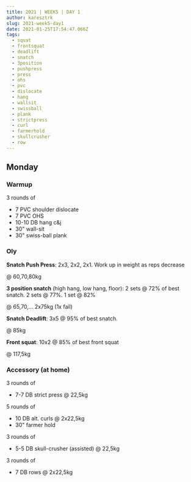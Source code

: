 ```yaml
---
title: 2021 | WEEK5 | DAY 1
author: karesztrk
slug: 2021-week5-day1
date: 2021-01-25T17:54:47.066Z
tags:
  - squat
  - frontsquat
  - deadlift
  - snatch
  - 3position
  - pushpress
  - press
  - ohs
  - pvc
  - dislocate
  - hang
  - wallsit
  - swissball
  - plank
  - strictpress
  - curl
  - farmerhold
  - skullcrusher
  - row
---
```


## Monday

### Warmup

3 rounds of

- 7 PVC shoulder dislocate
- 7 PVC OHS
- 10-10 DB hang c&j
- 30" wall-sit
- 30" swiss-ball plank

### Oly

**Snatch Push Press**: 2x3, 2x2, 2x1. Work up in weight as reps decrease

@ 60,70,80kg

**3 position snatch** (high hang, low hang, floor): 2 sets @ 72% of best snatch. 2 sets @ 77%. 1 set @ 82%

@ 65,70,... 2x75kg (1x fail)

**Snatch Deadlift**: 3x5 @ 95% of best snatch.

@ 85kg

**Front squat**: 10x2 @ 85% of best front squat

@ 117,5kg

### Accessory (at home)

3 rounds of

- 7-7 DB strict press @ 22,5kg

5 rounds of

- 10 DB alt. curls @ 2x22,5kg
- 30" farmer hold

3 rounds of

- 5-5 DB skull-crusher (assisted) @ 22,5kg

3 rounds of

- 7 DB rows @ 2x22,5kg
